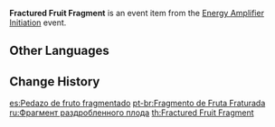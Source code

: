{{Item Infobox
|id           = 200239
|type         = Event Items
|event        = Energy Amplifier Initiation
|quality      = 3
|description  = A small piece of an Irminsul Fruit. You can somewhat feel the energy that flows gradually from its broken sections.
|source1      = [[Energy Amplifier Initiation]] Event
}}
'''Fractured Fruit Fragment''' is an event item from the [[Energy Amplifier Initiation]] event.

==Other Languages==
{{Other Languages
|en      = Fractured Fruit Fragment
|zhs     = 碎果裂片
|zhs_rm  = Suì Guǒ Lièpiàn
|zht     = 碎果裂片
|zht_rm  = Suì Guǒ Lièpiàn
|zh_tl   = Fractured Fruit Shard
|ja      = 砕実裂片
|ja_rm   = Saijitsu Retsuhen
|ja_tl   = Fractured Fruit Lobe
|ko      = 부서진 열매 파편
|ko_rm   = Buseojin Yeolmae Papyeon
|ko_tl   = Broken Fruit Fragment
|es      = Pedazo de fruto fragmentado
|es_tl   = Fragmented Fruit Piece
|fr      = Bris de fruit fracturé
|fr_tl   = Fractured Fruit Fragment
|ru      = Фрагмент раздробленного плода
|ru_tl   = Fractured Fruit Fragment
|th      = Fractured Fruit Fragment
|vi      = Lá Mảnh Quả
|vi_tl   = 
|de      = Frucht-Bruchstück
|de_tl   = Fruit Fragment
|id      = Fractured Fruit Fragment
|pt      = Fragmento de Fruta Fraturada
|pt_tl   = 
|tr      = Kırık Meyve Parçacığı
|tr_tl   = 
|it      = Frammento di Frutto frammentato
|it_tl   = 
}}

==Change History==
{{Change History|1.5}}

[[es:Pedazo de fruto fragmentado]]
[[pt-br:Fragmento de Fruta Fraturada]]
[[ru:Фрагмент раздробленного плода]]
[[th:Fractured Fruit Fragment]]